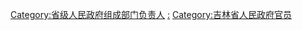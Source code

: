 [[Category:省级人民政府组成部门负责人|Category:省级人民政府组成部门负责人]]
[[Category:吉林省人民政府组成部门|:]]
[[Category:吉林省人民政府官员|Category:吉林省人民政府官员]]